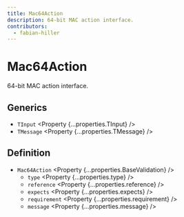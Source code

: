 ```yaml
---
title: Mac64Action
description: 64-bit MAC action interface.
contributors:
  - fabian-hiller
---
```



# Mac64Action

64-bit MAC action interface.

## Generics

- `TInput` <Property {...properties.TInput} />
- `TMessage` <Property {...properties.TMessage} />

## Definition

- `Mac64Action` <Property {...properties.BaseValidation} />
  - `type` <Property {...properties.type} />
  - `reference` <Property {...properties.reference} />
  - `expects` <Property {...properties.expects} />
  - `requirement` <Property {...properties.requirement} />
  - `message` <Property {...properties.message} />
